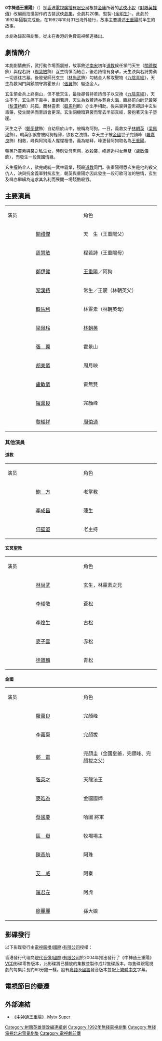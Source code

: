 {{無綫劇集 
| 中文劇名=中神通王重陽
| 英文劇名={{lang|en|Rage And Passion}}
| 圖像= 中神通王重陽.jpg
| 製作年份=1992年
| 海外推出日期=1992年10月31日
| 翡翠台首播日期=
| 翡翠台首播時間=
| 監製=-{[[余明生|余明生]]}-
| 編導=[[劉國豪|劉國豪]]、[[李敬華|李敬華]]、[[高先明|高先明]]、[[李仁港|李仁港]]
| 製作統籌=[[劉順安|劉順安]]
| 助理編導=[[李光榮|李光榮]]、[[許瑞平|許瑞平]]
| 編審=[[黃翠華|黃翠華]]
| 編劇=[[黃翠華|黃翠華]]、[[陳靜儀|陳靜儀]]
| 集數=20
| 劇種=古裝武俠
| 製作公司=[[香港|香港]][[電視廣播有限公司|電視廣播有限公司]]
| 主演=[[鄭伊健|鄭伊健]]、[[羅嘉良|羅嘉良]]、[[梁藝齡|梁藝齡]]<br>[[盧敏儀|盧敏儀]]、[[周慧敏|周慧敏]]、[[關禮傑|關禮傑]]
| 主題曲=怱怱一夢中
| 作曲=[[陳德建|陳德建]]
| 填詞=[[潘偉源|潘偉源]]
| 主唱=[[許志安|許志安]]
| 插曲=難忘是你
| 作曲3=[[江港生|江港生]]
| 填詞3=[[潘偉源|潘偉源]]
| 主唱3=[[許志安|許志安]]
}}
《'''中神通王重陽'''》（{{lang-en|'''Rage And Passion'''}}）是[[香港|香港]][[電視廣播有限公司|電視廣播有限公司]]根據[[金庸|金庸]]所著的[[武俠小說|武俠小說]]《[[射鵰英雄傳|射鵰英雄傳]]》改編而拍攝製作的古裝武俠[[劇集|劇集]]，全劇共20集，監製-{[[余明生|余明生]]}-。此劇於1992年攝製完成後，在1992年10月31日海外發行，故事主要講述[[王重陽|王重陽]]前半生的故事。

本劇為錄影帶劇集，從未在香港的免費電視頻道播出。

==劇情簡介==
本劇劇情曲折，武打動作場面震撼，故事敘述[[南宋|南宋]]初年[[道教|道教]]候任掌門天生（[[關禮傑|關禮傑]]飾）與程若詩（[[周慧敏|周慧敏]]飾）互生情愫而結合，後若詩懷有身孕，天生決與若詩拋棄一切逃往古墓。後發覺師兄玄生（[[林尚武|林尚武]]飾）勾結金人奪取聖物《[[九陰真經|九陰真經]]》，天生為救同門與鎮關守將霍景山（[[張翼_(香港演員)|張翼]]飾）驅逐金人。
 
玄生領金兵上終南山，但不敵天生，最後卻脅持若詩母子以交換《[[九陰真經|九陰真經]]》，天生不予，玄生痛下毒手，重創若詩，天生為救若詩亦葬身火海，臨終前向師兄[[黃裳|黃裳]]（[[黎漢持|黎漢持]]飾）託孤，而林靈素（[[韓馬利|韓馬利]]飾）亦出手相助。後來裳與靈素卻誤中玄生毒藥，發生關係而至誤會更深。玄生伺機暗算裳而奪去半部真經，裳抱著天生子墮崖。

天生之子（[[鄭伊健|鄭伊健]]飾）自幼居於山中，被稱為阿狗。一日，義救女子[[林朝英|林朝英]]（[[梁佩玲|梁佩玲]]飾）。朝英卻誤會被阿狗輕薄，欲殺之洩憤。幸天生子被[[金國|金國]]世子完顏峰（[[羅嘉良|羅嘉良]]飾）相救，峰與阿狗兩人惺惺相惜，義為結拜，峰更替阿狗取名為[[王重陽|王重陽]]。

朝英乃靈素與裳之私生女，時刻受母熏陶，欲殺裳，峰邂逅村女無雙（[[盧敏儀|盧敏儀]]飾），而發生一段異國情緣。

玄生攏絡金人，欲完成統一武林霸業，殘殺[[道教|道教]]同門。後重陽得悉玄生是他的殺父仇人，決與抗金義軍對抗玄生，朝英與重陽亦因此發生一段可歌可泣的戀情，玄生及峰亦繼續為追求其名利而展開一場殘酷殺戮。

==主要演員==
{|class="wikitable" width="60%"
|- align=center
|style="width:10%"|演员||style="width:10%"|角色
|-
| <center> [[關禮傑|關禮傑]] || 天　生（王重陽父）
|-
| <center>[[周慧敏|周慧敏]] || 程若詩（王重陽母）
|-
| <center>[[鄭伊健|鄭伊健]] || [[王重陽|王重陽]]／阿狗
|-
| <center>[[黎漢持|黎漢持]] || 常生／王裳（林朝英父）
|-
| <center>[[韓馬利|韓馬利]] || 林靈素（林朝英母）
|-
| <center>[[梁佩玲|梁佩玲]] || [[林朝英_(金庸小說)|林朝英]]
|-
| <center>[[張翼_(香港演員)|張　翼]] || 霍景山
|-
| <center>[[胡美儀|胡美儀]] || 周月映
|-
| <center>[[盧敏儀|盧敏儀]] || 霍無雙
|-
| <center>[[羅嘉良|羅嘉良]] || 完顏峰
|-
| <center>[[黎耀祥|黎耀祥]] || [[周伯通|周伯通]]
|}

===其他演員===
====道教====
{|class="wikitable" width="60%"
|- align=center
|style="width:10%"|演员||style="width:10%"|角色
|-
| <center>[[鮑方|鮑　方]] || 老掌教
|-
| <center>[[李成昌|李成昌]]||  蓮生
|-
| <center>[[何壁堅|何壁堅]] || 老主持
|}

====玄冥聖教====
{|class="wikitable" width="60%"
|- align=center
|style="width:10%"|演员||style="width:10%"|角色
|-
| <center>[[林尚武|林尚武]] || 玄生，林靈素之兄
|-
| <center>[[李耀敬|李耀敬]] || 蒼松
|-
| <center>[[李煌生|李煌生]] || 古松
|-
| <center>[[麥子雲|麥子雲]] || 赤松
|-
| <center>[[徐寶麟|徐寶麟]] || 青松
|}

====金國====
{|class="wikitable" width="60%"
|- align=center
|style="width:10%"|演员||style="width:10%"|角色
|-
| <center>[[羅嘉良|羅嘉良]] || 完顏峰
|-
| <center>[[李文標|李嘉豪]] || 完顏拔
|-
| <center>[[鄭雷|鄭　雷]] || 完顏圭（金國皇爺，完顏峰、完顏拔之父）
|-
| <center>[[張英才|張英才]] || 天龍法王
|-
| <center>[[麥皓為|麥皓為]] || 金國國師
|-
| <center>[[蔡國慶_(香港)|蔡國慶]] || 哈圖 將軍
|-
| <center>[[區嶽|區　嶽]] || 牧場場主
|-
| <center>[[陳燕航|陳燕航]] || 阿珠
|-
| <center>[[艾威|艾　威]] || 阿秦
|-
| <center>[[羅君左|羅君左]] || 阿虎
|-
| <center>[[廖麗麗|廖麗麗]] || 孫大娘
|}

==影碟發行==
以下影碟發行由[[電視廣播(國際)有限公司|電視廣播(國際)有限公司]]授權：

香港發行代理商[[現代音像(國際)有限公司|現代音像(國際)有限公司]]於2004年推出發行了《中神通王重陽》[[VCD|VCD]]影碟零售版本，此影碟將已播放的集數並製作成12隻碟版本，每隻碟跟電視劇的每集片長約60分鐘一樣，設有[[粵語|粵語]]及[[國語|國語]]發音版本並配上[[繁體中文|繁體中文]]字幕。



==電視節目的變遷==

== 外部連結 ==
*[http://programme.mytvsuper.com/tc/103784/%E4%B8%AD%E7%A5%9E%E9%80%9A%E7%8E%8B%E9%87%8D%E9%99%BD 《中神通王重陽》 Mytv Super]{{Wayback|url=http://programme.mytvsuper.com/tc/103784/%E4%B8%AD%E7%A5%9E%E9%80%9A%E7%8E%8B%E9%87%8D%E9%99%BD |date=20190323045530 }}

{{射鵰三部曲}}
{{周慧敏}}
[[Category:射鵰英雄傳改編連續劇|Category:射鵰英雄傳改編連續劇]]
[[Category:1992年無綫電視劇集|Category:1992年無綫電視劇集]]
[[Category:無綫電視北宋背景劇集|Category:無綫電視北宋背景劇集]]
[[Category:電視劇前傳|Category:電視劇前傳]]
